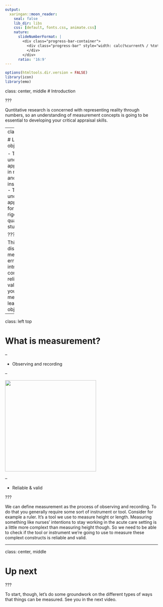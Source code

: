 ```yaml
---
output:
  xaringan::moon_reader:
    seal: false
    lib_dir: libs
    css: [default, fonts.css, animate.css]
    nature:
      slideNumberFormat: |
        <div class="progress-bar-container">
          <div class="progress-bar" style="width: calc(%current% / %total% * 100%);">
          </div>
        </div>
      ratio: '16:9'
---
```


```r
options(htmltools.dir.version = FALSE)
library(icon)
library(emo)
```

class: center, middle
# Introduction

???

Quntitative research is concerned with representing reality through numbers, so an understanding of measurement concepts is going to be essential to developing your critical appraisal skills. 


---
class: left top

# Learning objectives

- To understand and apply concepts in measurement and instrumentation.
- To understand and apply criteria for assessing rigour in quantitative studies.

???

This week I'll be discussing measurement error as well as introducing the concepts reliability and validity so that you'll be able to meet our learning objectives. 


---

class: left top

# What is measurement?

--


- Observing and recording


--

<img src="ruler.png" height="300px" width="auto">

--

- Reliable & valid


???


We can define measurement as the process of observing and recording. To do that you generally require some sort of instrument or tool. Consider for example a ruler. It's a tool we use to measure height or length. Measuring something like nurses' intentions to stay working in the acute care setting is a little more complext than measuring height though. So we need to be able to check if the tool or instrument we're going to use to measure these complext constructs is reliable and valid. 

---
class: center, middle

# Up next


???

To start, though, let's do some groundwork on the different types of ways that things can be measured. See you in the next video.


